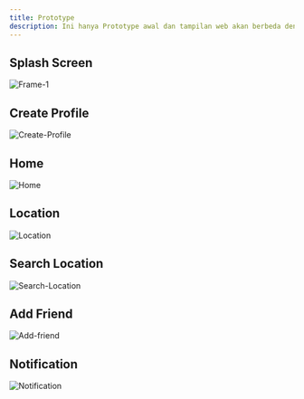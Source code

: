 ---
title: Prototype
description: Ini hanya Prototype awal dan tampilan web akan berbeda dengan prototype,dikarenakan pengembangan yang saya lakukan. 
---

## Splash Screen
![Frame-1](/images/Frame-1.jpg "Documents")

## Create Profile
![Create-Profile](/images/Create-Profile.jpg "Documents")


## Home
![Home](/images/Home.jpg "Documents")


## Location
![Location](/images/Location.jpg "Documents")


## Search Location
![Search-Location](/images/Search-Location.jpg "Documents")


## Add Friend
![Add-friend](/images/Add-friend.jpg "Documents")


## Notification
![Notification](/images/Notification.jpg "Documents")